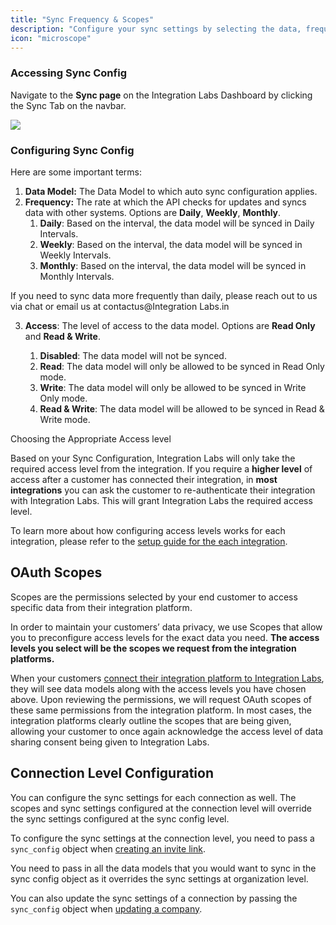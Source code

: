 ```yaml
---
title: "Sync Frequency & Scopes"
description: "Configure your sync settings by selecting the data, frequency and level of access from the integration you want to sync with Integration Labs."
icon: "microscope"
---
```


### Accessing Sync Config

Navigate to the **Sync page** on the Integration Labs Dashboard by clicking the Sync Tab on the navbar.

![](/images/sync_page.png)

### Configuring Sync Config

Here are some important terms:

1.  **Data Model:** The Data Model to which auto sync configuration applies.
2.  **Frequency:** The rate at which the API checks for updates and syncs data with other systems. Options are **Daily**, **Weekly**, **Monthly**.
    1. **Daily**: Based on the interval, the data model will be synced in Daily Intervals.
    2. **Weekly**: Based on the interval, the data model will be synced in Weekly Intervals.
    3. **Monthly**: Based on the interval, the data model will be synced in Monthly Intervals.

<Note>If you need to sync data more frequently than daily, please reach out to us via chat or email us at contactus@Integration Labs.in</Note>

3.  **Access**: The level of access to the data model. Options are **Read Only** and **Read & Write**.

    1.  **Disabled**: The data model will not be synced.
    2.  **Read**: The data model will only be allowed to be synced in Read Only mode.
    3.  **Write**: The data model will only be allowed to be synced in Write Only mode.
    4.  **Read & Write**: The data model will be allowed to be synced in Read & Write mode.

<Info>
Choosing the Appropriate Access level

Based on your Sync Configuration, Integration Labs will only take the required access level from the integration. If you require a **higher level** of access after a customer has connected their integration, in **most integrations** you can ask the customer to re-authenticate their integration with Integration Labs. This will grant Integration Labs the required access level.

</Info>

To learn more about how configuring access levels works for each integration, please refer to the [setup guide for the each integration](/documentation/accounting-integrations/accounting-integrations-overview).

## OAuth Scopes

Scopes are the permissions selected by your end customer to access specific data from their integration platform.

In order to maintain your customers’ data privacy, we use Scopes that allow you to preconfigure access levels for the exact data you need. **The access levels you select will be the scopes we request from the integration platforms.**

When your customers [connect their integration platform to Integration Labs](/documentation/concepts/rootfi-connect/introduction), they will see data models along with the access levels you have chosen above. Upon reviewing the permissions, we will request OAuth scopes of these same permissions from the integration platform. In most cases, the integration platforms clearly outline the scopes that are being given, allowing your customer to once again acknowledge the access level of data sharing consent being given to Integration Labs.

## Connection Level Configuration

You can configure the sync settings for each connection as well. The scopes and sync settings configured at the connection level will override the sync settings configured at the sync config level.

To configure the sync settings at the connection level, you need to pass a `sync_config` object when [creating an invite link](/api-reference/v3/core/invite-links/create-invite-link).

<Note> 
You need to pass in all the data models that you would want to sync in the sync config object as it overrides the sync settings at organization level.

</Note>

You can also update the sync settings of a connection by passing the `sync_config` object when [updating a company](/api-reference/v3/core/companies/edit-company).

